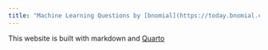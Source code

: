 ```yaml
---
title: "Machine Learning Questions by [bnomial](https://today.bnomial.com/)"
---
```


This website is built with markdown and [Quarto](https://quarto.org/docs/websites)
